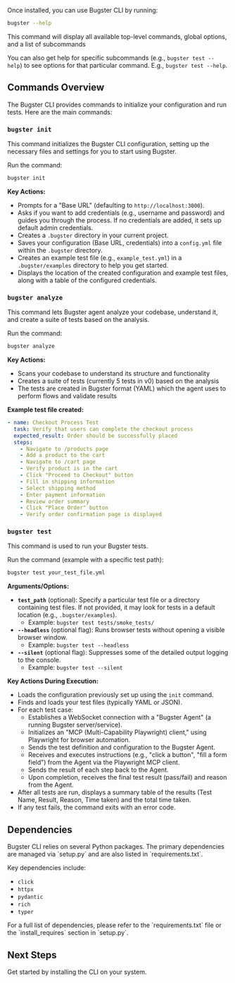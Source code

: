 Once installed, you can use Bugster CLI by running:

```bash
bugster --help
```

This command will display all available top-level commands, global options, and a list of subcommands

<Tip>You can also get help for specific subcommands (e.g., `bugster test --help`) to see options for that particular command. E.g., `bugster test --help`.</Tip>

## Commands Overview

The Bugster CLI provides commands to initialize your configuration and run tests. Here are the main commands:

### `bugster init`

<Card title="Initialize Bugster Configuration" icon="gear">
  This command initializes the Bugster CLI configuration, setting up the necessary files and settings for you to start using Bugster.
</Card>

Run the command:
```bash
bugster init
```

**Key Actions:**

*   Prompts for a "Base URL" (defaulting to `http://localhost:3000`).
*   Asks if you want to add credentials (e.g., username and password) and guides you through the process. If no credentials are added, it sets up default admin credentials.
*   Creates a `.bugster` directory in your current project.
*   Saves your configuration (Base URL, credentials) into a `config.yml` file within the `.bugster` directory.
*   Creates an example test file (e.g., `example_test.yml`) in a `.bugster/examples` directory to help you get started.
*   Displays the location of the created configuration and example test files, along with a table of the configured credentials.

### `bugster analyze`

<Card title="Analyze Your Codebase" icon="magnifying-glass">
  This command lets Bugster agent analyze your codebase, understand it, and create a suite of tests based on the analysis.
</Card>

Run the command:
```bash
bugster analyze
```

**Key Actions:**

*   Scans your codebase to understand its structure and functionality
*   Creates a suite of tests (currently 5 tests in v0) based on the analysis
*   The tests are created in Bugster format (YAML) which the agent uses to perform flows and validate results

**Example test file created:**

```yaml
- name: Checkout Process Test
  task: Verify that users can complete the checkout process
  expected_result: Order should be successfully placed
  steps:
    - Navigate to /products page
    - Add a product to the cart
    - Navigate to /cart page
    - Verify product is in the cart
    - Click "Proceed to Checkout" button
    - Fill in shipping information
    - Select shipping method
    - Enter payment information
    - Review order summary
    - Click "Place Order" button
    - Verify order confirmation page is displayed
```

### `bugster test`

<Card title="Run Bugster Tests" icon="terminal">
  This command is used to run your Bugster tests.
</Card>

Run the command (example with a specific test path):
```bash
bugster test your_test_file.yml
```

**Arguments/Options:**

*   **`test_path`** (optional): Specify a particular test file or a directory containing test files. If not provided, it may look for tests in a default location (e.g., `.bugster/examples`).
    *   Example: `bugster test tests/smoke_tests/`
*   **`--headless`** (optional flag): Runs browser tests without opening a visible browser window.
    *   Example: `bugster test --headless`
*   **`--silent`** (optional flag): Suppresses some of the detailed output logging to the console.
    *   Example: `bugster test --silent`

**Key Actions During Execution:**

*   Loads the configuration previously set up using the `init` command.
*   Finds and loads your test files (typically YAML or JSON).
*   For each test case:
    *   Establishes a WebSocket connection with a "Bugster Agent" (a running Bugster server/service).
    *   Initializes an "MCP (Multi-Capability Playwright) client," using Playwright for browser automation.
    *   Sends the test definition and configuration to the Bugster Agent.
    *   Receives and executes instructions (e.g., "click a button", "fill a form field") from the Agent via the Playwright MCP client.
    *   Sends the result of each step back to the Agent.
    *   Upon completion, receives the final test result (pass/fail) and reason from the Agent.
*   After all tests are run, displays a summary table of the results (Test Name, Result, Reason, Time taken) and the total time taken.
*   If any test fails, the command exits with an error code. 

## Dependencies

<Info>
  Bugster CLI relies on several Python packages. The primary dependencies are managed via `setup.py` and are also listed in `requirements.txt`.
</Info>

Key dependencies include:

*   `click`
*   `httpx`
*   `pydantic`
*   `rich`
*   `typer`

<Tip>
  For a full list of dependencies, please refer to the `requirements.txt` file or the `install_requires` section in `setup.py`.
</Tip>

## Next Steps

<Card title="Install Bugster CLI" icon="download" href="installation">
  Get started by installing the CLI on your system.
</Card> 